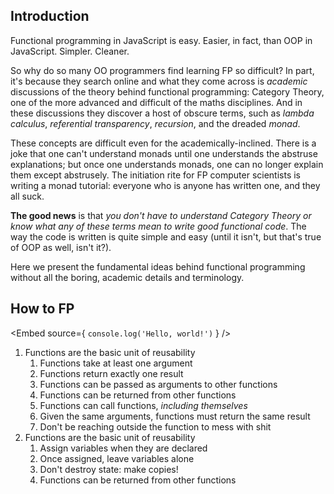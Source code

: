 
## Introduction

Functional programming in JavaScript is easy. Easier, in fact, than OOP in JavaScript. Simpler. Cleaner.

So why do so many OO programmers find learning FP so difficult? In part, it's because they search online and what they come across is _academic_ discussions of the theory behind functional programming: Category Theory, one of the more advanced and difficult of the maths disciplines. And in these discussions they discover a host of obscure terms, such as _lambda calculus_, _referential transparency_, _recursion_, and the dreaded _monad_.

These concepts are difficult even for the academically-inclined. There is a joke that one can't understand monads until one understands the abstruse explanations; but once one understands monads, one can no longer explain them except abstrusely. The initiation rite for FP computer scientists is writing a monad tutorial: everyone who is anyone has written one, and they all suck.

**The good news** is that _you don't have to understand Category Theory or know  what any of these terms mean to write good functional code_. The way the code is written is quite simple and easy (until it isn't, but that's true of OOP as well, isn't it?).

Here we present the fundamental ideas behind functional programming without all the boring, academic details and terminology.

## How to FP

<Embed source={ `console.log('Hello, world!')` } />

<ol>
  <li>
    <Link to="/reusability/" aria-label="Reusability">Functions are the basic unit of reusability</Link>
    <ol>
      <li>Functions take at least one argument</li>
      <li>Functions return exactly one result</li>
      <li>Functions can be passed as arguments to other functions</li>
      <li>Functions can be returned from other functions</li>
      <li>Functions can call functions, <em>including themselves</em></li>
      <li>Given the same arguments, functions must return the same result</li>
      <li>Don't be reaching outside the function to mess with shit</li>
    </ol>
  </li>
  <li>
    <Link to="/immutability/" aria-label="Immutability">Functions are the basic unit of reusability</Link>
    <ol>
      <li>Assign variables when they are declared</li>
      <li>Once assigned, leave variables alone</li>
      <li>Don't destroy state: make copies!</li>
      <li>Functions can be returned from other functions</li>
    </ol>
  </li>
</ol>
